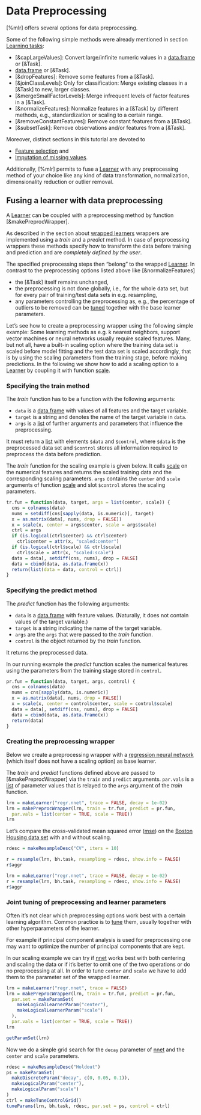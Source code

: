 # Data Preprocessing

[%mlr] offers several options for data preprocessing.

Some of the following simple methods were already mentioned in section
[Learning tasks](task.md):

* [&capLargeValues]: Convert large/infinite numeric values in a [data.frame](&base::data.frame)
  or [&Task].
* [&createDummyFeatures]: Generate dummy variables for factor features in a
  [data.frame](&base::data.frame) or [&Task].
* [&dropFeatures]: Remove some features from a [&Task].
* [&joinClassLevels]: Only for classification: Merge existing classes in a [&Task] to
  new, larger classes.
* [&mergeSmallFactorLevels]: Merge infrequent levels of factor features in a [&Task].
* [&normalizeFeatures]: Normalize features in a [&Task] by different methods, e.g.,
  standardization or scaling to a certain range.
* [&removeConstantFeatures]: Remove constant features from a [&Task].
* [&subsetTask]: Remove observations and/or features from a [&Task].

Moreover, distinct sections in this tutorial are devoted to

* [Feature selection](feature_selection.md) and
* [Imputation of missing values](impute.md).

Additionally, [%mlr] permits to fuse a [Learner](&makeLearner) with any preprocessing method
of your choice like any kind of data transformation, normalization, dimensionality reduction
or outlier removal.


## Fusing a learner with data preprocessing

A [Learner](&makeLearner) can be coupled with a preprocessing method by function 
[&makePreprocWrapper].

As described in the section about [wrapped learners](wrapper.md) wrappers are implemented
using a *train* and a *predict* method.
In case of preprocessing wrappers these methods specify how to transform the data before
training and prediction and are *completely defined by the user*.

The specified preprocessing steps then "belong" to the wrapped [Learner](&makeLearner).
In contrast to the preprocessing options listed above like [&normalizeFeatures]

* the [&Task] itself remains unchanged,
* the preprocessing is not done globally, i.e., for the whole data set, but for every pair of
  training/test data sets in e.g. resampling,
* any parameters controlling the preprocessing as, e.g., the percentage of outliers to be removed
  can be [tuned](tune.md) together with the base learner parameters.

Let's see how to create a preprocessing wrapper using the following simple example:
Some learning methods as e.g. k nearest neighbors, support vector machines or neural networks
usually require scaled features.
Many, but not all, have a built-in scaling option where the training data set is scaled before
model fitting and the test data set is scaled accordingly, that is by using the scaling
parameters from the training stage, before making predictions.
In the following we show how to add a scaling option to a [Learner](&makeLearner) by coupling
it with function [scale](&base::scale).


### Specifying the train method

The *train* function has to be a function with the following arguments:

* ``data`` is a [data.frame](&base::data.frame) with values of all features and
  the target variable.
* ``target`` is a string and denotes the name of the target variable in ``data``.
* ``args`` is a [list](&base::list) of further arguments and parameters that influence the
  preprocessing.

It must return a [list](&base::list) with elements ``$data`` and ``$control``,
where ``$data`` is the preprocessed data set and ``$control`` stores all information required
to preprocess the data before prediction.

The *train* function for the scaling example is given below. It calls [scale](&base::scale) on the
numerical features and returns the scaled training data and the corresponding scaling parameters.
``args`` contains the ``center`` and ``scale`` arguments of function [scale](&base::scale)
and slot ``$control`` stores the scaling parameters.


```r
tr.fun = function(data, target, args = list(center, scale)) {
  cns = colnames(data)
  nums = setdiff(cns[sapply(data, is.numeric)], target)
  x = as.matrix(data[, nums, drop = FALSE])
  x = scale(x, center = args$center, scale = args$scale)
  ctrl = args
  if (is.logical(ctrl$center) && ctrl$center)
    ctrl$center = attr(x, "scaled:center")
  if (is.logical(ctrl$scale) && ctrl$scale)
    ctrl$scale = attr(x, "scaled:scale")
  data = data[, setdiff(cns, nums), drop = FALSE]
  data = cbind(data, as.data.frame(x))
  return(list(data = data, control = ctrl))
}
```


### Specifying the predict method

The *predict* function has the following arguments:

* ``data`` is a [data.frame](&base::data.frame) with feature values.
  (Naturally, it does not contain values of the target variable.)
* ``target`` is a string indicating the name of the target variable.
* ``args`` are the ``args`` that were passed to the *train* function.
* ``control`` is the object returned by the *train* function.

It returns the preprocessed data.

In our running example the *predict* function scales the numerical features using the
parameters from the training stage stored in ``control``.

```r
pr.fun = function(data, target, args, control) {
  cns = colnames(data)
  nums = cns[sapply(data, is.numeric)]
  x = as.matrix(data[, nums, drop = FALSE])
  x = scale(x, center = control$center, scale = control$scale)
  data = data[, setdiff(cns, nums), drop = FALSE]  
  data = cbind(data, as.data.frame(x))
  return(data)
}
```


### Creating the preprocessing wrapper

Below we create a preprocessing wrapper with a [regression neural network](&nnet::nnet) (which
itself does not have a scaling option) as base learner.

The *train* and *predict* functions defined above are passed to [&makePreprocWrapper] via
the ``train`` and ``predict`` arguments.
``par.vals`` is a [list](&base::list) of parameter values that is relayed to the ``args``
argument of the *train* function.

```r
lrn = makeLearner("regr.nnet", trace = FALSE, decay = 1e-02)
lrn = makePreprocWrapper(lrn, train = tr.fun, predict = pr.fun,
  par.vals = list(center = TRUE, scale = TRUE))
lrn
```

Let's compare the cross-validated mean squared error ([mse](measures.md)) on the
[Boston Housing data set](&mlbench::BostonHousing) with and without scaling.

```r
rdesc = makeResampleDesc("CV", iters = 10)

r = resample(lrn, bh.task, resampling = rdesc, show.info = FALSE)
r$aggr

lrn = makeLearner("regr.nnet", trace = FALSE, decay = 1e-02)
r = resample(lrn, bh.task, resampling = rdesc, show.info = FALSE)
r$aggr
```


### Joint tuning of preprocessing and learner parameters

Often it's not clear which preprocessing options work best with a certain learning algorithm.
Common practice is to [tune](&tune.md) them, usually together with other hyperparameters of the learner.

For example if principal component analysis is used for preprocessing one may want to optimize
the number of principal components that are kept.

In our scaling example we can try if [nnet](&nnet::nnet) works best with both centering and
scaling the data or if it's better to omit one of the two operations or do no preprocessing
at all.
In order to tune `center` and `scale` we have to add them to the parameter set of the wrapped
learner.

```r
lrn = makeLearner("regr.nnet", trace = FALSE)
lrn = makePreprocWrapper(lrn, train = tr.fun, predict = pr.fun,
  par.set = makeParamSet(
    makeLogicalLearnerParam("center"),
    makeLogicalLearnerParam("scale")
  ),
  par.vals = list(center = TRUE, scale = TRUE))
lrn

getParamSet(lrn)
```

Now we do a simple grid search for the `decay` parameter of [nnet](&nnet::nnet) and the
`center` and `scale` parameters.

```r
rdesc = makeResampleDesc("Holdout")
ps = makeParamSet(
  makeDiscreteParam("decay", c(0, 0.05, 0.1)),
  makeLogicalParam("center"),
  makeLogicalParam("scale")
)
ctrl = makeTuneControlGrid()
tuneParams(lrn, bh.task, rdesc, par.set = ps, control = ctrl)
```
